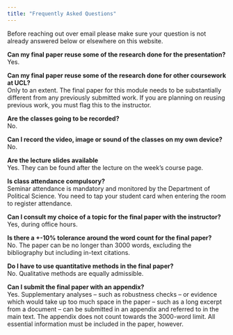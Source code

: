 ```yaml
---
title: "Frequently Asked Questions"
---
```


Before reaching out over email please make sure your question is not already answered below or elsewhere on this website.

**Can my final paper reuse some of the research done for the presentation?**\
Yes.

**Can my final paper reuse some of the research done for other coursework at UCL?**\
Only to an extent. The final paper for this module needs to be substantially different from any previously submitted work. If you are planning on reusing previous work, you must flag this to the instructor.

**Are the classes going to be recorded?**\
No.

**Can I record the video, image or sound of the classes on my own device?**\
No.

**Are the lecture slides available**\
Yes. They can be found after the lecture on the week's course page.

**Is class attendance compulsory?**\
Seminar attendance is mandatory and monitored by the Department of Political Science. You need to tap your student card when entering the room to register attendance.

**Can I consult my choice of a topic for the final paper with the instructor?**\
Yes, during office hours.

**Is there a +-10% tolerance around the word count for the final paper?**\
No. The paper can be no longer than 3000 words, excluding the bibliography but including in-text citations.

**Do I have to use quantitative methods in the final paper?**\
No. Qualitative methods are equally admissible.

**Can I submit the final paper with an appendix?**\
Yes. Supplementary analyses – such as robustness checks – or evidence which would take up too much space in the paper – such as a long excerpt from a document – can be submitted in an appendix and referred to in the main text. The appendix does not count towards the 3000-word limit. All essential information must be included in the paper, however.
